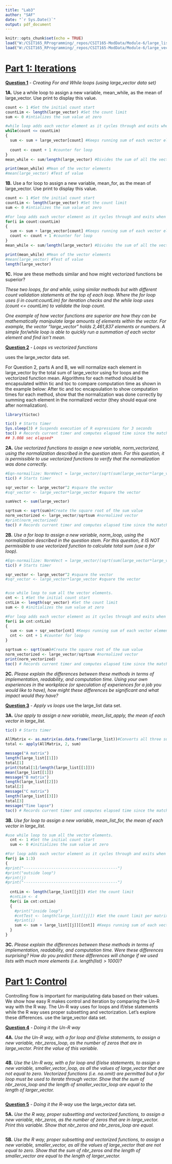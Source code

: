 ```yaml
---
title: "Lab3"
author: "SAF"
date: "`r Sys.Date()`"
output: pdf_document
---
```

```r
knitr::opts_chunk$set(echo = TRUE)
load("W:/CSIT165_RProgramming/_repos/CSIT165-ModData/Module-6/large_list.RData")
load("W:/CSIT165_RProgramming/_repos/CSIT165-ModData/Module-6/large_vector.RData")

```


# [Part 1: Iterations]{.underline}

**[Question 1]{.underline}** *- Creating For and While loops (using large_vector data set)*

**1A.** Use a while loop to assign a new variable, mean_while, as the mean of large_vector.
Use print to display this value.

```R
count <- 1 #Set the initial count start
countLim <- length(large_vector) #Set the count limit
sum <- 0 #intializes the sum value at zero

#while loop adds each vector element as it cycles through and exits when count is complete
while(count <= countLim)
{
  sum <- sum + large_vector[count] #Keeps running sum of each vector element.
  
  count <- count + 1 #counter for loop
}
mean_while <- sum/length(large_vector) #Divides the sum of all the vector elements by the vectors length.

print(mean_while) #Mean of the vector elements
#mean(large_vector) #Test of value   
```

**1B.** Use a for loop to assign a new variable, mean_for, as the mean of large_vector.
Use print to display this value.
```R
count <- 1 #Set the initial count start
countLim <- length(large_vector) #Set the count limit
sum <- 0 #intializes the sum value at zero

#For loop adds each vector element as it cycles through and exits when count is complete
for(i in count:countLim)
{
  sum <- sum + large_vector[count] #Keeps running sum of each vector element.
  count <- count + 1 #counter for loop
}
mean_while <- sum/length(large_vector) #Divides the sum of all the vector elements by the vectors length.

print(mean_while) #Mean of the vector elements
#mean(large_vector) #Test of value   
length(large_vector)
```

**1C.** How are these methods similar and how might vectorized functions be superior?

*These two loops, for and while, using similar methods but with different count validation statements at the top of each loop. Where the     for loop uses (i in count:countLim) for iteration checks and the while loop uses (count <= countLim) to validate the loop count.*

*One example of how vector functions are superior are how they can be mathematically manipulate large amounts of elements within the         vector. For example, the vector "large_vector" holds 2,461,837 elements or numbers. A simple for/while loop is able to quickly run a        summation of each vector element and find isn’t mean.*


**[Question 2]{.underline}** *- Loops vs vectorized functions*

uses the large_vector data set.

For Question 2, parts A and B, we will normalize each element in large_vector by the total sum of large_vector using for loops and the vectorized function mean. Algorithms for each method should be encapsulated within tic and toc to compare computation time as shown in the example below:
After tic and toc encapsulation to show computation times for each method, show that the normalization was done correctly by summing each element in the normalized vector (they should equal one after normalization).

```R
library(tictoc)

tic() # Starts timer
Sys.sleep(3) # Suspends execution of R expressions for 3 seconds
toc() # Records current timer and computes elapsed time since the matching call to tic()
## 3.008 sec elapsed*
```


**2A.** *Use vectorized functions to assign a new variable, norm_vectorized, using the normalization described in the question stem. For this question, it is permissible to use vectorized functions to verify that the normalization was done correctly.*

```R
#Eqn-normailize: NormVect = large_vector/(sqrt(sum(large_vector*large_vector)))
tic() # Starts timer

sqr_vector <- large_vector^2 #square the vector
#sqr_vector <- large_vector*large_vector #square the vector

sumVect <- sum(large_vector)

sqrtsum <- sqrt(sum)#Create the square root of the sum value
norm_vectorized <- large_vector/sqrtsum #normalized vector
#print(norm_vectorized)
toc() # Records current timer and computes elapsed time since the matching call to tic()
```

**2B.** *Use a for loop to assign a new variable, norm_loop, using the normalization described in the question stem. For this question, it IS NOT permissible to use vectorized function to calculate total sum (use a for loop).*

```R
#Eqn-normailize: NormVect = large_vector/(sqrt(sum(large_vector*large_vector)))
tic() # Starts timer

sqr_vector <- large_vector^2 #square the vector
#sqr_vector <- large_vector*large_vector #square the vector


#use while loop to sum all the vector elements.
cnt <- 1 #Set the initial count start
cntLim <- length(sqr_vector) #Set the count limit
sum <- 0 #initializes the sum value at zero

#For loop adds each vector element as it cycles through and exits when count is complete
for(i in cnt:cntLim)
{
  sum <- sum + sqr_vector[cnt] #Keeps running sum of each vector element.
  cnt <- cnt + 1 #counter for loop
}

sqrtsum <- sqrt(sum)#Create the square root of the sum value
norm_vectorized <- large_vector/sqrtsum #normalized vector
print(norm_vectorized)
toc() # Records current timer and computes elapsed time since the matching call to tic()
```


**2C.** *Please explain the differences between these methods in terms of implementation, readability, and computation time. Using your own experiences in the workplace (or speculation of experiences for a job you would like to have), how might these differences be significant and what impact would they have?*


**[Question 3]{.underline}** *- Apply vs loops*
use the large_list data set.


**3A.** *Use apply to assign a new variable, mean_list_apply, the mean of each vector in large_list.*
```R
tic() # Starts timer

AllMatrix <- as.matrix(as.data.frame(large_list))#Converts all three sub-lists from large_list into a matrix of one single column.
total <- apply(AllMatrix, 2, sum)

message("A matrix")
length(large_list[[1]])
total[1]
print(total[1]/length(large_list[[1]]))
mean(large_list[[1]])
message("B matrix")
length(large_list[[2]])
total[2]
message("C matrix")
length(large_list[[3]])
total[3]
message("Time lapse")
toc() # Records current timer and computes elapsed time since the matching call to tic()

```

**3B.** *Use for loop to assign a new variable, mean_list_for, the mean of each vector in large_list.*
```R

#use while loop to sum all the vector elements.
  cnt <- 1 #Set the initial count start
  sum <- 0 #initializes the sum value at zero

#For loop adds each vector element as it cycles through and exits when count is complete
for(j in 1:3)
{
#print("-----------------------------------------")
#print("outside loop")
#print(j)
#print("-----------------------------------------")
  
  cntLim <- length(large_list[[j]]) #Set the count limit
  #cntLim <- 4
  for(i in cnt:cntLim)
  {
    #print("inside loop")
    #cntTest <- length(large_list[[j]]) #Set the count limit per matrix
    #print(i)
    sum <- sum + large_list[[j]][[cnt]] #Keeps running sum of each vector element.
  }
}

```

**3C.** *Please explain the differences between these methods in terms of implementation, readability, and computation time. Were these differences surprising? How do you predict these differences will change if we used lists with much more elements (i.e. length(list) > 1000)?*


# [Part 1: Control]{.underline}

Controlling flow is important for manipulating data based on their values. We show how easy R makes control and iteration by comparing the Un-R way with the R way. The Un-R way uses for loops and if/else statements while the R way uses proper subsetting and vectorization. Let’s explore these differences.
use the large_vector data set.

**[Question 4]{.underline}** *- Doing it the Un-R way*

**4A.** *Use the Un-R way, with a for loop and if/else statements, to assign a new variable, nbr_zeros_loop, as the number of zeros that are in large_vector. Print the value of this variable.*
```R


```

**4B.** *Use the Un-R way, with a for loop and if/else statements, to assign a new variable, smaller_vector_loop, as all the values of large_vector that are not equal to zero. Vectorized functions (i.e. na.omit) are permitted but a for loop must be used to iterate through vector. Show that the sum of nbr_zeros_loop and the length of smaller_vector_loop are equal to the length of larger_vector.*
```R


```





**[Question 5]{.underline}** *- Doing it the R-way*
use the large_vector data set.

**5A.** *Use the R way, proper subsetting and vectorized functions, to assign a new variable, nbr_zeros, as the number of zeros that are in large_vector. Print this variable. Show that nbr_zeros and nbr_zeros_loop are equal.*
```R


```

**5B.** *Use the R way, proper subsetting and vectorized functions, to assign a new variable, smaller_vector, as all the values of large_vector that are not equal to zero. Show that the sum of nbr_zeros and the length of smaller_vector are equal to the length of larger_vector.*
```R


```
